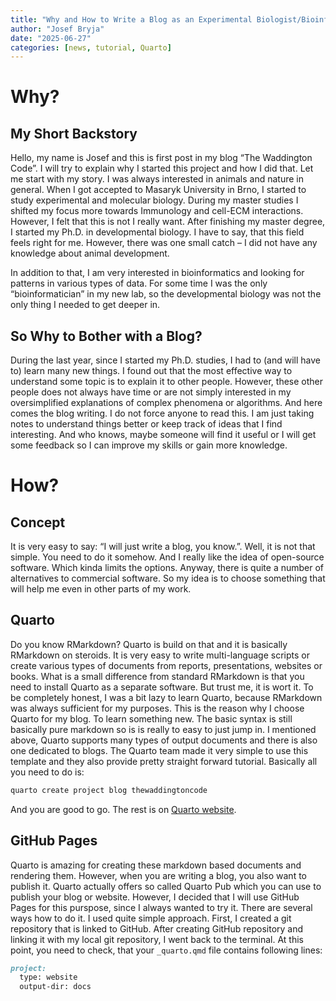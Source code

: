 ```yaml
---
title: "Why and How to Write a Blog as an Experimental Biologist/Bioinformatician?"
author: "Josef Bryja"
date: "2025-06-27"
categories: [news, tutorial, Quarto]
---
```


# Why?

## My Short Backstory

Hello, my name is Josef and this is first post in my blog "The Waddington Code". I will try to explain why I started this project and how I did that. Let me start with my story. I was always interested in animals and nature in general. When I got accepted to Masaryk University in Brno, I started to study experimental and molecular biology. During my master studies I shifted my focus more towards Immunology and cell-ECM interactions. However, I felt that this is not I really want. After finishing my master degree, I started my Ph.D. in developmental biology. I have to say, that this field feels right for me. However, there was one small catch -- I did not have any knowledge about animal development.

In addition to that, I am very interested in bioinformatics and looking for patterns in various types of data. For some time I was the only "bioinformatician" in my new lab, so the developmental biology was not the only thing I needed to get deeper in.


## So Why to Bother with a Blog?

During the last year, since I started my Ph.D. studies, I had to (and will have to) learn many new things. I found out that the most effective way to understand some topic is to explain it to other people. However, these other people does not always have time or are not simply interested in my oversimplified explanations of complex phenomena or algorithms. And here comes the blog writing. I do not force anyone to read this. I am just taking notes to understand things better or keep track of ideas that I find interesting. And who knows, maybe someone will find it useful or I will get some feedback so I can improve my skills or gain more knowledge.


# How?

## Concept

It is very easy to say: "I will just write a blog, you know.". Well, it is not that simple. You need to do it somehow. And I really like the idea of open-source software. Which kinda limits the options. Anyway, there is quite a number of alternatives to commercial software. So my idea is to choose something that will help me even in other parts of my work. 


## Quarto

Do you know RMarkdown? Quarto is build on that and it is basically RMarkdown on steroids. It is very easy to write multi-language scripts or create various types of documents from reports, presentations, websites or books. What is a small difference from standard RMarkdown is that you need to install Quarto as a separate software. But trust me, it is wort it. To be completely honest, I was a bit lazy to learn Quarto, because RMarkdown was always sufficient for my purposes. This is the reason why I choose Quarto for my blog. To learn something new. The basic syntax is still basically pure markdown so is is really to easy to just jump in. I mentioned above, Quarto supports many types of output documents and there is also one dedicated to blogs. The Quarto team made it very simple to use this template and they also provide pretty straight forward tutorial. Basically all you need to do is:

```bash
quarto create project blog thewaddingtoncode
```
And you are good to go. The rest is on [Quarto website](https://quarto.org/docs/websites/website-blog.html).


## GitHub Pages

Quarto is amazing for creating these markdown based documents and rendering them. However, when you are writing a blog, you also want to publish it. Quarto actually offers so called Quarto Pub which you can use to publish your blog or website. However, I decided that I will use GitHub Pages for this purspose, since I always wanted to try it. There are several ways how to do it. I used quite simple approach. First, I created a git repository that is linked to GitHub. After creating GitHub repository and linking it with my local git repository, I went back to the terminal. At this point, you need to check, that your `_quarto.qmd` file contains following lines:

```markdown
project:
  type: website
  output-dir: docs
```

